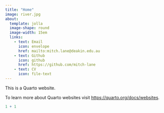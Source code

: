 ```yaml
---
title: "Home"
image: river.jpg
about: 
  template: jolla
  image-shape: round
  image-width: 15em
  links: 
    - text: Email
      icon: envelope
      href: mailto:mitch.lane@deakin.edu.au
    - text: Github
      icon: github
      href: https://github.com/mitch-lane
    - text: CV
      icon: file-text
---
```



This is a Quarto website.

To learn more about Quarto websites visit <https://quarto.org/docs/websites>.

```r
1 + 1
```
